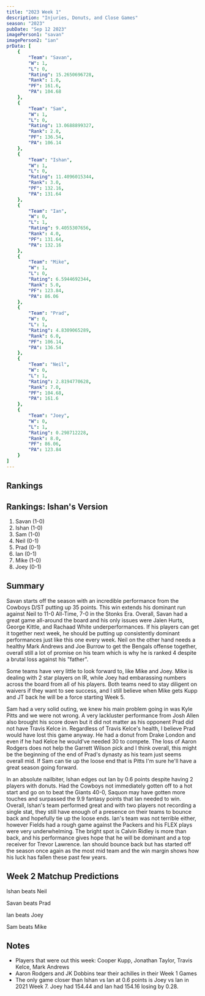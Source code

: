 ```yaml
---
title: "2023 Week 1"
description: "Injuries, Donuts, and Close Games"
season: "2023"
pubDate: "Sep 12 2023"
imagePerson1: "savan"
imagePerson2: "ian"
prData: [
    {
        "Team": "Savan",
        "W": 1,
        "L": 0,
        "Rating": 15.2650696728,
        "Rank": 1.0,
        "PF": 161.6,
        "PA": 104.68
    },
    {
        "Team": "Sam",
        "W": 1,
        "L": 0,
        "Rating": 13.0688899327,
        "Rank": 2.0,
        "PF": 136.54,
        "PA": 106.14
    },
    {
        "Team": "Ishan",
        "W": 1,
        "L": 0,
        "Rating": 11.4096015344,
        "Rank": 3.0,
        "PF": 132.16,
        "PA": 131.64
    },
    {
        "Team": "Ian",
        "W": 0,
        "L": 1,
        "Rating": 9.4055307656,
        "Rank": 4.0,
        "PF": 131.64,
        "PA": 132.16
    },
    {
        "Team": "Mike",
        "W": 1,
        "L": 0,
        "Rating": 6.5944692344,
        "Rank": 5.0,
        "PF": 123.84,
        "PA": 86.06
    },
    {
        "Team": "Prad",
        "W": 0,
        "L": 1,
        "Rating": 4.8309065289,
        "Rank": 6.0,
        "PF": 106.14,
        "PA": 136.54
    },
    {
        "Team": "Neil",
        "W": 0,
        "L": 1,
        "Rating": 2.8194770628,
        "Rank": 7.0,
        "PF": 104.68,
        "PA": 161.6
    },
    {
        "Team": "Joey",
        "W": 0,
        "L": 1,
        "Rating": 0.298712228,
        "Rank": 8.0,
        "PF": 86.06,
        "PA": 123.84
    }
]
---
```



## Rankings

<PowerRankingTable client:load data={frontmatter.prData} />

## Rankings: Ishan's Version

1. Savan (1-0)
2. Ishan (1-0)
3. Sam (1-0)
4. Neil (0-1)
5. Prad (0-1)
6. Ian (0-1)
7. Mike (1-0)
8. Joey (0-1)

## Summary

Savan starts off the season with an incredible performance from the Cowboys D/ST putting up 35 points. This
win extends his dominant run against Neil to 11-0 All-Time, 7-0 in the Stonks Era. Overall, Savan had a
great game all-around the board and his only issues were Jalen Hurts, George Kittle, and Rachaad White
underperformances. If his players can get it together next week, he should be putting up consistently
dominant performances just like this one every week. Neil on the other hand needs a healthy Mark Andrews and
Joe Burrow to get the Bengals offense together, overall still a lot of promise on his team which is why he
is ranked 4 despite a brutal loss against his "father".

Some teams have very little to look forward to, like Mike and Joey. Mike is dealing with 2 star players on IR,
while Joey had embarassing numbers across the board from all of his players. Both teams need to stay diligent
on waivers if they want to see success, and I still believe when Mike gets Kupp and JT back he will be a force
starting Week 5.

Sam had a very solid outing, we knew his main problem going in was Kyle Pitts and we were not wrong. A very 
lackluster performance from Josh Allen also brought his score down but it did not matter as his opponent
Prad did not have Travis Kelce in. Regardless of Travis Kelce's health, I believe Prad would have lost this
game anyway. He had a donut from Drake London and even if he had Kelce he would've needed 30 to compete.
The loss of Aaron Rodgers does not help the Garrett Wilson pick and I think overall, this might be the beginning
of the end of Prad's dynasty as his team just seems overall mid. If Sam can tie up the loose end that is Pitts
I'm sure he'll have a great season going forward.

In an absolute nailbiter, Ishan edges out Ian by 0.6 points despite having 2 players with donuts. Had the Cowboys
not immediately gotten off to a hot start and go on to beat the Giants 40-0, Saquon may have gotten more touches
and surpassed the 9.9 fantasy points that Ian needed to win. Overall, Ishan's team performed great and with two
players not recording a single stat, they still have enough of a presence on their teams to bounce back and hopefully
tie up the loose ends. Ian's team was not terrible either, however Fields had a rough game against the Packers and his
FLEX plays were very underwhelming. The bright spot is Calvin Ridley is more than back, and his performance gives hope
that he will be dominant and a top receiver for Trevor Lawrence. Ian should bounce back but has started off the season
once again as the most mid team and the win margin shows how his luck has fallen these past few years.

## Week 2 Matchup Predictions

Ishan beats Neil

Savan beats Prad

Ian beats Joey

Sam beats Mike

## Notes

* Players that were out this week: Cooper Kupp, Jonathan Taylor, Travis Kelce, Mark Andrews
* Aaron Rodgers and JK Dobbins tear their achilles in their Week 1 Games
* The only game closer than Ishan vs Ian at 0.6 points is Joey vs Ian in 2021 Week 7. Joey had 154.44 and Ian had 154.16 losing by 0.28.